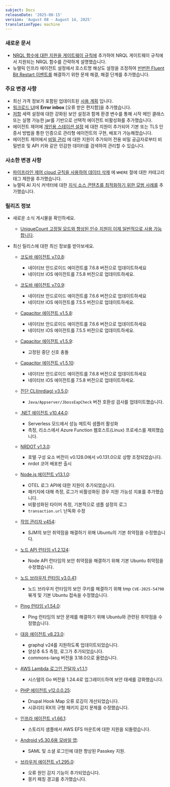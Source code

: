 ```yaml
---
subject: Docs
releaseDate: '2025-08-15'
version: 'August 08 - August 14, 2025'
translationType: machine
---
```


### 새로운 문서

* [NRQL 함수에 대한 지원을 게이트웨이 규칙에](/docs/new-relic-control/pipeline-control/nrql-functions) 추가하여 NRQL 게이트웨이 규칙에서 지원되는 NRQL 함수를 간략하게 설명했습니다.
* 뉴렐릭 인프라 에이전트 설정에서 호스트명 해상도 설정을 조정하여 [빈번한 Fluent Bit Restart 이벤트를](/docs/infrastructure/infrastructure-troubleshooting/troubleshoot-infrastructure/frequent-fluent-bit-restart-events) 해결하기 위한 문제 해결, 해결 단계를 추가했습니다.

### 주요 변경 사항

* 최신 가격 정보가 포함된 업데이트된 [사용 계획](/docs/licenses/license-information/usage-plans/new-relic-usage-plan/#list-price) 입니다.
* [워크로드 UI](/docs/new-relic-solutions/new-relic-one/workloads/use-workloads/#errors)에 **Error inbox** \[오류 받은 편지함]을 추가했습니다.
* [저항](/docs/apm/agents/java-agent/configuration/java-agent-configuration-config-file/#skip-applications) 세력 설정에 대한 강화된 보안 설정과 함께 환경 변수를 통해 시작 메인 클래스 또는 실행 가능한 jar를 기반으로 선택적 에이전트 비활성화를 추가했습니다.
* 에이전트 제어에 [개인용 스테이션 설정](/docs/new-relic-control/agent-control/configuration/#private-repository-configuration) 에 대한 지원이 추가되어 기본 또는 TLS 인증서 방법을 통한 인증으로 관리형 에이전트의 구현, 배포가 가능해졌습니다.
* 에이전트 제어에서 [비밀 관리](/docs/new-relic-control/agent-control/configuration/#secrets-management) 에 대한 지원이 추가되어 전용 비밀 공급자로부터 비밀번호 및 API 키와 같은 민감한 데이터를 검색하여 관리할 수 있습니다.

### 사소한 변경 사항

* [파이프라인 제어 cloud 규칙을 사용하여 데이터 삭제](/docs/new-relic-control/pipeline-control/cloud-rules-api/#restrictions) 에 `WHERE` 절에 대한 카테고리 태그 제한을 추가했습니다.
* 뉴렐릭 AI 지식 커넥터에 대한 [지식 소스 콘텐츠를 최적화하기 위한 모범 사례를](/docs/agentic-ai/knowledge-integration/overview/#configure) 추가했습니다.

### 릴리즈 정보

* 새로운 소식 게시물을 확인하세요.

  * [UniqueCount 고정밀 모드와 향상된 인수 지원이 이제 일반적으로 사용 가능합니다](/whats-new/2025/08/whats-new-8-13-high-precision-uniquecount).

* 최신 릴리스에 대한 최신 정보를 받아보세요.

  * [코도바 에이전트 v7.0.8](/docs/release-notes/mobile-release-notes/cordova-release-notes/cordova-agent-708/):

    * 네이티브 안드로이드 에이전트를 7.6.8 버전으로 업데이트하세요
    * 네이티브 iOS 에이전트를 7.5.8 버전으로 업데이트하세요.

  * [코도바 에이전트 v7.0.9](/docs/release-notes/mobile-release-notes/cordova-release-notes/cordova-agent-709/):

    * 네이티브 안드로이드 에이전트를 7.6.6 버전으로 업데이트하세요
    * 네이티브 iOS 에이전트를 7.5.5 버전으로 업데이트하세요.

  * [Capacitor 에이전트 v1.5.8](/docs/release-notes/mobile-release-notes/capacitor-release-notes/capacitor-agent-158/):

    * 네이티브 안드로이드 에이전트를 7.6.6 버전으로 업데이트하세요
    * 네이티브 iOS 에이전트를 7.5.5 버전으로 업데이트하세요.

  * [Capacitor 에이전트 v1.5.9](/docs/release-notes/mobile-release-notes/capacitor-release-notes/capacitor-agent-159/):
    * 고정된 중단 신호 충돌

  * [Capacitor 에이전트 v1.5.10](/docs/release-notes/mobile-release-notes/capacitor-release-notes/capacitor-agent-1510/):

    * 네이티브 안드로이드 에이전트를 7.6.8 버전으로 업데이트하세요
    * 네이티브 iOS 에이전트를 7.5.8 버전으로 업데이트하세요.

  * [진단 CLI(nrdiag) v3.5.0](/docs/release-notes/diagnostics-release-notes/diagnostics-cli-release-notes/diagnostics-cli-350/):
    * `Java/Appserver/JbossEapCheck` 버전 호환성 검사를 업데이트했습니다.

  * [.NET 에이전트 v10.44.0](/docs/release-notes/agent-release-notes/net-release-notes/net-agent-10-44-0/):

    * Serverless 모드에서 성능 메트릭 샘플러 활성화
    * 측정, 리소스에서 Azure Function 웹호스트(Linux) 프로세스를 제외했습니다.

  * [NRDOT v1.3.0](/docs/release-notes/nrdot-release-notes/nrdot-2025-08-13/):

    * 호텔 구성 요소 버전이 v0.128.0에서 v0.131.0으로 상향 조정되었습니다.
    * nrdot 코어 배포판 출시

  * [Node.js 에이전트 v13.1.0](/docs/release-notes/agent-release-notes/nodejs-release-notes/node-agent-13-1-0/):

    * OTEL 로그 API에 대한 지원이 추가되었습니다.
    * 패키지에 대해 측정, 로그가 비활성화된 경우 지원 가능성 지표를 추가했습니다.
    * 비활성화된 타이머 측정, 기본적으로 샘플 설정의 로그
    * `transaction.url` 난독화 수정

  * [작업 관리자 v454](/docs/release-notes/synthetics-release-notes/job-manager-release-notes/job-manager-release-454/):
    * SJM의 보안 취약점을 해결하기 위해 Ubuntu의 기본 취약점을 수정했습니다.

  * [노드 API 런타임 v1.2.124](/docs/release-notes/synthetics-release-notes/node-api-runtime-release-notes/node-api-runtime-1.2.124/):
    * Node API 런타임의 보안 취약점을 해결하기 위해 기본 Ubuntu 취약점을 수정했습니다.

  * [노드 브라우저 런타임 v3.0.41](/docs/release-notes/synthetics-release-notes/node-browser-runtime-release-notes/node-browser-runtime-3.0.41/):
    * 노드 브라우저 런타임의 보안 쿠키를 해결하기 위해 tmp `CVE-2025-54798` 붂개 및 기본 Ubuntu 접속을 수정했습니다.

  * [Ping 런타임 v1.54.0](/docs/release-notes/synthetics-release-notes/ping-runtime-release-notes/ping-runtime-1.54.0/):
    * Ping 런타임의 보안 문제를 해결하기 위해 Ubuntu와 관련된 취약점을 수정했습니다.

  * [대응 에이전트 v8.23.0](/docs/release-notes/agent-release-notes/java-release-notes/java-agent-8230/):

    * graphql v24를 지원하도록 업데이트되었습니다.
    * 양상추 6.5 측정, 로그가 추가되었습니다.
    * commons-lang 버전을 3.18.0으로 올렸습니다.

  * [AWS Lambda 로그인 전달자 v1.1.1](/docs/release-notes/aws-lambda-log-forwarder-release-notes/lambda-25-07-25/):
    * 시스템의 Go 버전을 1.24.4로 업그레이드하여 보안 태세를 강화했습니다.

  * [PHP 에이전트 v12.0.0.25](/docs/release-notes/agent-release-notes/php-release-notes/php-agent-12-0-0-25/):

    * Drupal Hook Map 오류 로깅이 개선되었습니다.
    * 시큐리티 RX의 구형 패키지 감지 문제를 수정했습니다.

  * [인프라 에이전트 v1.66.1](/docs/release-notes/infrastructure-release-notes/infrastructure-agent-release-notes/new-relic-infrastructure-agent-1661/):
    * 스토리지 샘플에서 AWS EFS 마운트에 대한 지원을 되돌렸습니다.

  * [Android v5.30.6용 모바일 앱](docs/release-notes/mobile-apps-release-notes/new-relic-android-release-notes/new-relic-android-5306/):
    * SAML 및 소셜 로그인에 대한 향상된 Passkey 지원.

  * [브라우저 에이전트 v1.295.0](/docs/release-notes/new-relic-browser-release-notes/browser-agent-release-notes/browser-agent-v1.295.0/):

    * 오류 원인 감지 기능이 추가되었습니다.
    * 몽키 패칭 경고를 추가했습니다.
